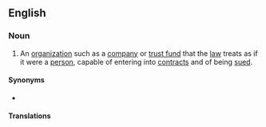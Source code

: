 {{also|legal-entity}}
==English==
{{wikipedia|lang=en}}

===Noun===
{{en-noun|new=1}}

# An [[organization]] such as a [[company]] or [[trust fund]] that the [[law]] treats as if it were a [[person]], capable of entering into [[contract]]s and of being [[sued]].

====Synonyms====
* {{l|en|legal person}}

====Translations====
{{trans-see|organisation that the law treats as a legal person|legal person}}